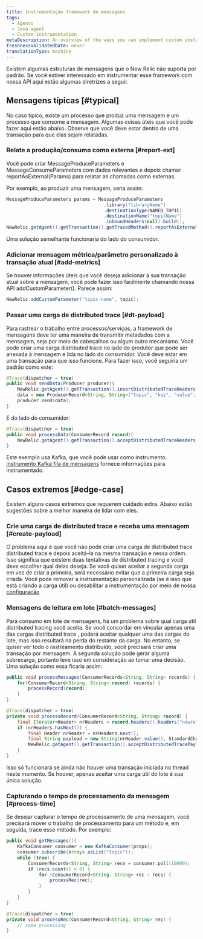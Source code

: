 ```yaml
---
title: Instrumentação framework de mensagens
tags:
  - Agents
  - Java agent
  - Custom instrumentation
metaDescription: An overview of the ways you can implement custom instrumentation for your New Relic-monitored Java application.
freshnessValidatedDate: never
translationType: machine
---
```


Existem algumas estruturas de mensagens que o New Relic não suporta por padrão. Se você estiver interessado em instrumentar esse framework com nossa API aqui estão algumas diretrizes a seguir.

## Mensagens típicas [#typical]

No caso típico, existe um processo que produz uma mensagem e um processo que consome a mensagem. Algumas coisas úteis que você pode fazer aqui estão abaixo. Observe que você deve estar dentro de uma transação para que elas sejam relatadas.

### Relate a produção/consumo como externa [#report-ext]

Você pode criar MessageProduceParameters e MessageConsumeParameters com dados relevantes e depois chamar reportAsExternal(Params) para relatar as chamadas como externas.

Por exemplo, ao produzir uma mensagem, seria assim:

```java
MessageProduceParameters params = MessageProduceParameters
                                    .library("libraryName")
                                    .destinationType(NAMED_TOPIC)
                                    .destinationName("topicName")
                                    .inboundHeaders(null).build();
NewRelic.getAgent().getTransaction().getTracedMethod().reportAsExternal(params);
```

Uma solução semelhante funcionaria do lado do consumidor.

### Adicionar mensagem métrica/parâmetro personalizado à transação atual [#add-metrics]

Se houver informações úteis que você deseja adicionar à sua transação atual sobre a mensagem, você pode fazer isso facilmente chamando nossa API addCustomParameter(). Parece assim:

```java
NewRelic.addCustomParameter("topic-name", topic);
```

### Passar uma carga de distributed trace [#dt-payload]

Para rastrear o trabalho entre processos/serviços, a framework de mensagens deve ter uma maneira de transmitir metadados com a mensagem, seja por meio de cabeçalhos ou algum outro mecanismo. Você pode criar uma carga distributed trace no lado do produtor que pode ser anexada à mensagem e lida no lado do consumidor. Você deve estar em uma transação para que isso funcione. Para fazer isso, você seguiria um padrão como este:

```java
@Trace(dispatcher = true)
public void sendData(Producer producer){
    NewRelic.getAgent().getTransaction().insertDistributedTraceHeaders(headers);
    data = new ProducerRecord<String, String>("topic", "key", "value", headers);
    producer.send(data);
}
```

E do lado do consumidor:

```java
@Trace(dispatcher = true)
public void processData(ConsumerRecord record){
    NewRelic.getAgent().getTransaction().acceptDistributedTraceHeaders(TransportType.Kafka, record.headers());
}
```

Este exemplo usa Kafka, que você pode usar como instrumento. [instrumento Kafka fila de mensagens](/docs/agents/java-agent/instrumentation/use-kafka-message-queues) fornece informações para instrumentado.

## Casos extremos [#edge-case]

Existem alguns casos extremos que requerem cuidado extra. Abaixo estão sugestões sobre a melhor maneira de lidar com eles.

### Crie uma carga de distributed trace e receba uma mensagem [#create-payload]

O problema aqui é que você não pode criar uma carga de distributed trace distributed trace e depois aceitá-la na mesma transação e nessa ordem. Isso significa que existem duas tentativas de distributed tracing e você deve escolher qual delas deseja. Se você quiser aceitar a segunda carga em vez de criar a primeira, será necessário evitar que a primeira carga seja criada. Você pode remover a instrumentação personalizada (se é isso que está criando a carga útil) ou desabilitar a instrumentação por meio de nossa [configuração](/docs/agents/java-agent/async-instrumentation/disable-scala-netty-akka-play-2-instrumentation)

### Mensagens de leitura em lote [#batch-messages]

Para consumo em lote de mensagens, há um problema sobre qual carga útil distributed tracing você aceita. Se você concordar em vincular apenas uma das cargas distributed trace , poderá aceitar qualquer uma das cargas do lote, mas isso resultará na perda do restante da carga. No entanto, se quiser ver todo o rastreamento distribuído, você precisará criar uma transação por mensagem. A segunda solução pode gerar alguma sobrecarga, portanto leve isso em consideração ao tomar uma decisão. Uma solução como essa ficaria assim:

```java
public void processMessages(ConsumerRecords<String, String> records) {
    for(ConsumerRecord<String, String> record: records) {
        processRecord(record);
    }
}

@Trace(dispatcher = true)
private void processRecord(ConsumerRecord<String, String> record) {
    final Iterator<Header> nrHeaders = record.headers().headers("newrelicDTPayload").iterator();
    if (nrHeaders.hasNext()) {
        final Header nrHeader = nrHeaders.next();
        final String payload = new String(nrHeader.value(), StandardCharsets.UTF_8);
        NewRelic.getAgent().getTransaction().acceptDistributedTracePayload(payload);
    }
}
```

Isso só funcionará se ainda não houver uma transação iniciada no thread neste momento. Se houver, apenas aceitar uma carga útil do lote é sua única solução.

### Capturando o tempo de processamento da mensagem [#process-time]

Se desejar capturar o tempo de processamento de uma mensagem, você precisará mover o trabalho de processamento para um método e, em seguida, trace esse método. Por exemplo:

```java
public void getMessages(){
    KafkaConsumer consumer = new KafkaConsumer(props);
    consumer.subscribe(Arrays.asList("topic"));
    while (true) {
        ConsumerRecords<String, String> recs = consumer.poll(10000);
        if (recs.count() > 0) {
            for (ConsumerRecord<String, String> rec : recs) {
                processRec(rec);
            }
        }
    }
}

@Trace(dispatcher = true)
private void processRec(ConsumerRecord<String, String> rec) {
    // some processing
}
```

